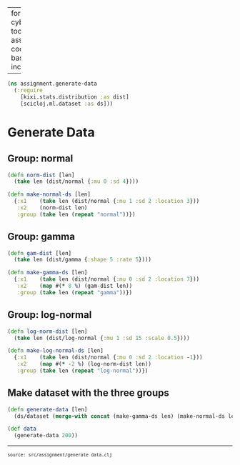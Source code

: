 
---
format:
  html:
    theme: {dark: cyborg, light: yeti}
    toc: true
    toc-depth: 4
    output-file: assignment.generate_data.html
code-block-background: true
base-target-path: temp
include-in-header: {text: '<link rel = "icon" href = "data:," />'}

---
<style></style><style>.printedClojure .sourceCode {
  background-color: transparent;
  border-style: none;
}
</style>
<script src="assignment.generate_data_files/md-default0.js" type="text/javascript"></script><script src="assignment.generate_data_files/md-default1.js" type="text/javascript"></script>

::: {.sourceClojure}
```clojure
(ns assignment.generate-data
  (:require
    [kixi.stats.distribution :as dist]
    [scicloj.ml.dataset :as ds]))
```
:::



# Generate Data

## Group: normal


::: {.sourceClojure}
```clojure
(defn norm-dist [len]
  (take len (dist/normal {:mu 0 :sd 4})))
```
:::



::: {.sourceClojure}
```clojure
(defn make-normal-ds [len]
  {:x1    (take len (dist/normal {:mu 1 :sd 2 :location 3}))
   :x2    (norm-dist len)
   :group (take len (repeat "normal"))})
```
:::



## Group: gamma


::: {.sourceClojure}
```clojure
(defn gam-dist [len]
  (take len (dist/gamma {:shape 5 :rate 5})))
```
:::



::: {.sourceClojure}
```clojure
(defn make-gamma-ds [len]
  {:x1    (take len (dist/normal {:mu 0 :sd 2 :location 7}))
   :x2    (map #(* 8 %) (gam-dist len))
   :group (take len (repeat "gamma"))})
```
:::



## Group: log-normal


::: {.sourceClojure}
```clojure
(defn log-norm-dist [len]
  (take len (dist/log-normal {:mu 1 :sd 15 :scale 0.5})))
```
:::



::: {.sourceClojure}
```clojure
(defn make-log-normal-ds [len]
  {:x1    (take len (dist/normal {:mu 0 :sd 2 :location -1}))
   :x2    (map #(* -2 %) (log-norm-dist len))
   :group (take len (repeat "log-normal"))})
```
:::



## Make dataset with the three groups


::: {.sourceClojure}
```clojure
(defn generate-data [len]
  (ds/dataset (merge-with concat (make-gamma-ds len) (make-normal-ds len) (make-log-normal-ds len))))
```
:::



::: {.sourceClojure}
```clojure
(def data
  (generate-data 200))
```
:::


<div style="background-color:grey;height:2px;width:100%;"></div>

<div><pre><small><small>source: src/assignment/generate_data.clj</small></small></pre></div>